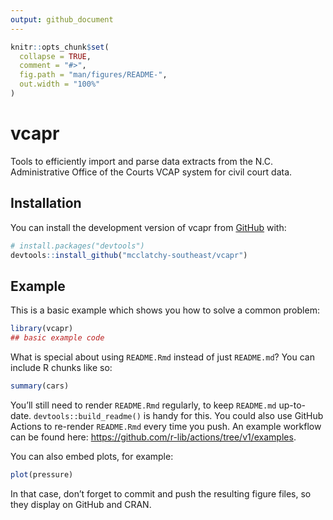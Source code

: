 ```yaml
---
output: github_document
---
```


<!-- README.md is generated from README.Rmd. Please edit that file -->

```r
knitr::opts_chunk$set(
  collapse = TRUE,
  comment = "#>",
  fig.path = "man/figures/README-",
  out.width = "100%"
)
```

# vcapr

<!-- badges: start -->
<!-- badges: end -->

Tools to efficiently import and parse data extracts from the N.C. Administrative Office of the Courts VCAP system for civil court data.

## Installation

You can install the development version of vcapr from [GitHub](https://github.com/) with:

``` r
# install.packages("devtools")
devtools::install_github("mcclatchy-southeast/vcapr")
```

## Example

This is a basic example which shows you how to solve a common problem:

```r
library(vcapr)
## basic example code
```

What is special about using `README.Rmd` instead of just `README.md`? You can include R chunks like so:

```r
summary(cars)
```

You'll still need to render `README.Rmd` regularly, to keep `README.md` up-to-date. `devtools::build_readme()` is handy for this. You could also use GitHub Actions to re-render `README.Rmd` every time you push. An example workflow can be found here: <https://github.com/r-lib/actions/tree/v1/examples>.

You can also embed plots, for example:

```r
plot(pressure)
```

In that case, don't forget to commit and push the resulting figure files, so they display on GitHub and CRAN.
